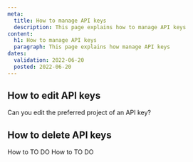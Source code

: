 ```yaml
---
meta:
  title: How to manage API keys
  description: This page explains how to manage API keys
content:
  h1: How to manage API keys
  paragraph: This page explains how manage API keys
dates:
  validation: 2022-06-20
  posted: 2022-06-20
---
```


## How to edit API keys

Can you edit the preferred project of an API key?

## How to delete API keys

<Navigation title="See Also">
  <PreviousButton to="/identity-and-access-management/iam/how-to/to-do/">How to TO DO</PreviousButton>
  <NextButton to="/identity-and-access-management/iam/how-to/to-do/">How to TO DO</NextButton>
</Navigation>